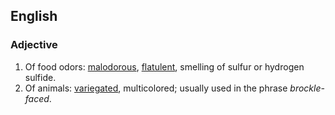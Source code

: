 ==English==
===Adjective===
# Of food odors: [[malodorous]], [[flatulent]], smelling of sulfur or hydrogen sulfide.
# Of animals: [[variegated]], multicolored; usually used in the phrase ''brockle-faced''.